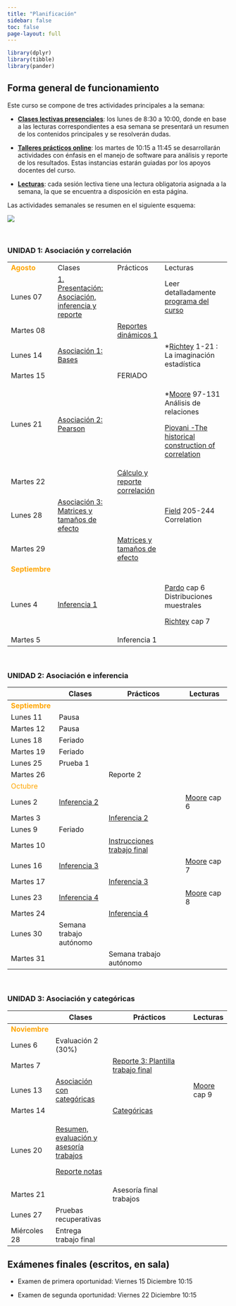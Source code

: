 ```yaml
---
title: "Planificación"
sidebar: false
toc: false
page-layout: full
---
```


```r
library(dplyr)
library(tibble)
library(pander)
```

## Forma general de funcionamiento

Este curso se compone de tres actividades principales a la semana:

-   <i class="fas fa-chalkboard-teacher"></i> [**Clases lectivas presenciales**](): los lunes de 8:30 a 10:00, donde en base a las lecturas correspondientes a esa semana se presentará un resumen de los contenidos principales y se resolverán dudas.

-   <i class="fas fa-user-edit"></i> [**Talleres prácticos online**](): los martes de 10:15 a 11:45 se desarrollarán actividades con énfasis en el manejo de software para análisis y reporte de los resultados. Estas instancias estarán guiadas por los apoyos docentes del curso.

-   <i class="fas fa-book-reader"></i> [**Lecturas**](): cada sesión lectiva tiene una lectura obligatoria asignada a la semana, la que se encuentra a disposición en esta página.

Las actividades semanales se resumen en el siguiente esquema:

![](files/img/flujo-semanal.png)

<br>

### UNIDAD 1: Asociación y correlación

+----------------------------------------------+-------------------------------------------------------------------------------+---------------------------------------------------------------+--------------------------------------------------------------------------------------+
| <font color="orange"> **Agosto** </font>     | <i class="fas fa-chalkboard-teacher"></i> Clases                              | <i class="fas fa-user-edit"></i> Prácticos                    | <i class="fas fa-book-reader"></i> Lecturas                                          |
+----------------------------------------------+-------------------------------------------------------------------------------+---------------------------------------------------------------+--------------------------------------------------------------------------------------+
| Lunes 07                                     | [1. Presentación: Asociación, inferencia y reporte](/content/01-content.html) |                                                               | Leer detalladamente [programa del curso](/syllabus.html)                             |
+----------------------------------------------+-------------------------------------------------------------------------------+---------------------------------------------------------------+--------------------------------------------------------------------------------------+
| Martes 08                                    |                                                                               | [Reportes dinámicos 1](/assignment/01-practico.html)          |                                                                                      |
+----------------------------------------------+-------------------------------------------------------------------------------+---------------------------------------------------------------+--------------------------------------------------------------------------------------+
| Lunes 14                                     | [Asociación 1: Bases](/content/02-content.html)                               |                                                               | \*[Richtey](/files/textos/Ritchey.pdf) 1-21 : La imaginación estadística             |
+----------------------------------------------+-------------------------------------------------------------------------------+---------------------------------------------------------------+--------------------------------------------------------------------------------------+
| Martes 15                                    |                                                                               | FERIADO                                                       |                                                                                      |
+----------------------------------------------+-------------------------------------------------------------------------------+---------------------------------------------------------------+--------------------------------------------------------------------------------------+
| Lunes 21                                     | [Asociación 2: Pearson](/content/03-content.html)                             |                                                               | \*[Moore](/files/textos/Moore.pdf) 97-131 Análisis de relaciones                     |
|                                              |                                                                               |                                                               |                                                                                      |
|                                              |                                                                               |                                                               | [Piovani -The historical construction of correlation](/files/textos/Piovani2008.pdf) |
+----------------------------------------------+-------------------------------------------------------------------------------+---------------------------------------------------------------+--------------------------------------------------------------------------------------+
| Martes 22                                    |                                                                               | [Cálculo y reporte correlación](/assignment/02-practico.html) |                                                                                      |
+----------------------------------------------+-------------------------------------------------------------------------------+---------------------------------------------------------------+--------------------------------------------------------------------------------------+
| Lunes 28                                     | [Asociación 3: Matrices y tamaños de efecto](/content/04-content.html)        |                                                               | [Field](/files/textos/Field-correlation.pdf) 205-244 Correlation                     |
+----------------------------------------------+-------------------------------------------------------------------------------+---------------------------------------------------------------+--------------------------------------------------------------------------------------+
| Martes 29                                    |                                                                               | [Matrices y tamaños de efecto](/assignment/03-practico.html)  |                                                                                      |
+----------------------------------------------+-------------------------------------------------------------------------------+---------------------------------------------------------------+--------------------------------------------------------------------------------------+
| <font color="orange"> **Septiembre** </font> |                                                                               |                                                               |                                                                                      |
+----------------------------------------------+-------------------------------------------------------------------------------+---------------------------------------------------------------+--------------------------------------------------------------------------------------+
| Lunes 4                                      | [Inferencia 1](/content/05-content.html)                                      |                                                               | [Pardo](/files/textos/Pardo.pdf) cap 6 Distribuciones muestrales                     |
|                                              |                                                                               |                                                               |                                                                                      |
|                                              |                                                                               |                                                               | [Richtey](/files/textos/Ritchey.pdf) cap 7                                           |
+----------------------------------------------+-------------------------------------------------------------------------------+---------------------------------------------------------------+--------------------------------------------------------------------------------------+
| Martes 5                                     |                                                                               | Inferencia 1                                                  |                                                                                      |
+----------------------------------------------+-------------------------------------------------------------------------------+---------------------------------------------------------------+--------------------------------------------------------------------------------------+

<br>

### UNIDAD 2: Asociación e inferencia

+----------------------------------------------+--------------------------------------------------+---------------------------------------------------------------------------+---------------------------------------------+
|                                              | <i class="fas fa-chalkboard-teacher"></i> Clases | <i class="fas fa-user-edit"></i> Prácticos                                | <i class="fas fa-book-reader"></i> Lecturas |
+==============================================+==================================================+===========================================================================+=============================================+
| <font color="orange"> **Septiembre** </font> |                                                  |                                                                           |                                             |
+----------------------------------------------+--------------------------------------------------+---------------------------------------------------------------------------+---------------------------------------------+
| Lunes 11                                     | Pausa                                            |                                                                           |                                             |
+----------------------------------------------+--------------------------------------------------+---------------------------------------------------------------------------+---------------------------------------------+
| Martes 12                                    | Pausa                                            |                                                                           |                                             |
+----------------------------------------------+--------------------------------------------------+---------------------------------------------------------------------------+---------------------------------------------+
| Lunes 18                                     | Feriado                                          |                                                                           |                                             |
+----------------------------------------------+--------------------------------------------------+---------------------------------------------------------------------------+---------------------------------------------+
| Martes 19                                    | Feriado                                          |                                                                           |                                             |
+----------------------------------------------+--------------------------------------------------+---------------------------------------------------------------------------+---------------------------------------------+
| Lunes 25                                     | Prueba 1                                         |                                                                           |                                             |
+----------------------------------------------+--------------------------------------------------+---------------------------------------------------------------------------+---------------------------------------------+
| Martes 26                                    |                                                  | Reporte 2                                                                 |                                             |
+----------------------------------------------+--------------------------------------------------+---------------------------------------------------------------------------+---------------------------------------------+
| <font color="orange"> Octubre </font>        |                                                  |                                                                           |                                             |
+----------------------------------------------+--------------------------------------------------+---------------------------------------------------------------------------+---------------------------------------------+
| Lunes 2                                      | [Inferencia 2](/content/06-content.html)         |                                                                           | [Moore](/files/textos/Moore.pdf) cap 6      |
+----------------------------------------------+--------------------------------------------------+---------------------------------------------------------------------------+---------------------------------------------+
| Martes 3                                     |                                                  | [Inferencia 2](/assignment/06-practico.html)                              |                                             |
+----------------------------------------------+--------------------------------------------------+---------------------------------------------------------------------------+---------------------------------------------+
| Lunes 9                                      | Feriado                                          |                                                                           |                                             |
+----------------------------------------------+--------------------------------------------------+---------------------------------------------------------------------------+---------------------------------------------+
| Martes 10                                    |                                                  | [Instrucciones trabajo final](https://correlacional.netlify.app/trabajos) |                                             |
+----------------------------------------------+--------------------------------------------------+---------------------------------------------------------------------------+---------------------------------------------+
| Lunes 16                                     | [Inferencia 3](/content/07-content.html)         |                                                                           | [Moore](/files/textos/Moore.pdf) cap 7      |
+----------------------------------------------+--------------------------------------------------+---------------------------------------------------------------------------+---------------------------------------------+
| Martes 17                                    |                                                  | [Inferencia 3](https://correlacional.netlify.app/assignment/07-practico)  |                                             |
+----------------------------------------------+--------------------------------------------------+---------------------------------------------------------------------------+---------------------------------------------+
| Lunes 23                                     | [Inferencia 4](/content/08-content.html)         |                                                                           | [Moore](/files/textos/Moore.pdf) cap 8      |
+----------------------------------------------+--------------------------------------------------+---------------------------------------------------------------------------+---------------------------------------------+
| Martes 24                                    |                                                  | [Inferencia 4](https://correlacional.netlify.app/assignment/08-practico)  |                                             |
+----------------------------------------------+--------------------------------------------------+---------------------------------------------------------------------------+---------------------------------------------+
| Lunes 30                                     | Semana trabajo autónomo                          |                                                                           |                                             |
+----------------------------------------------+--------------------------------------------------+---------------------------------------------------------------------------+---------------------------------------------+
| Martes 31                                    |                                                  | Semana trabajo autónomo                                                   |                                             |
+----------------------------------------------+--------------------------------------------------+---------------------------------------------------------------------------+---------------------------------------------+

<br>

### UNIDAD 3: Asociación y categóricas

+---------------------------------------------+---------------------------------------------------------------------+------------------------------------------------------------------------------------------------+---------------------------------------------+
|                                             | <i class="fas fa-chalkboard-teacher"></i> Clases                    | <i class="fas fa-user-edit"></i> Prácticos                                                     | <i class="fas fa-book-reader"></i> Lecturas |
+=============================================+=====================================================================+================================================================================================+=============================================+
| <font color="orange"> **Noviembre** </font> |                                                                     |                                                                                                |                                             |
+---------------------------------------------+---------------------------------------------------------------------+------------------------------------------------------------------------------------------------+---------------------------------------------+
| Lunes 6                                     | Evaluación 2 (30%)                                                  |                                                                                                |                                             |
+---------------------------------------------+---------------------------------------------------------------------+------------------------------------------------------------------------------------------------+---------------------------------------------+
| Martes 7                                    |                                                                     | [Reporte 3: Plantilla trabajo final](https://correlacional.netlify.app/assignment/09-practico) |                                             |
+---------------------------------------------+---------------------------------------------------------------------+------------------------------------------------------------------------------------------------+---------------------------------------------+
| Lunes 13                                    | [Asociación con categóricas](/content/09-content.html)              |                                                                                                | [Moore](/files/textos/Moore.pdf) cap 9      |
+---------------------------------------------+---------------------------------------------------------------------+------------------------------------------------------------------------------------------------+---------------------------------------------+
| Martes 14                                   |                                                                     | [Categóricas](https://correlacional.netlify.app/assignment/10-practico)                        |                                             |
+---------------------------------------------+---------------------------------------------------------------------+------------------------------------------------------------------------------------------------+---------------------------------------------+
| Lunes 20                                    | [Resumen, evaluación y asesoría trabajos](/content/10-content.html) |                                                                                                |                                             |
|                                             |                                                                     |                                                                                                |                                             |
|                                             | [Reporte notas](files/reporte_notas/reporte_notas.html)             |                                                                                                |                                             |
+---------------------------------------------+---------------------------------------------------------------------+------------------------------------------------------------------------------------------------+---------------------------------------------+
| Martes 21                                   |                                                                     | Asesoría final trabajos                                                                        |                                             |
+---------------------------------------------+---------------------------------------------------------------------+------------------------------------------------------------------------------------------------+---------------------------------------------+
| Lunes 27                                    | Pruebas recuperativas                                               |                                                                                                |                                             |
+---------------------------------------------+---------------------------------------------------------------------+------------------------------------------------------------------------------------------------+---------------------------------------------+
| Miércoles 28                                | Entrega trabajo final                                               |                                                                                                |                                             |
+---------------------------------------------+---------------------------------------------------------------------+------------------------------------------------------------------------------------------------+---------------------------------------------+

## Exámenes finales (escritos, en sala)

-   Examen de primera oportunidad: Viernes 15 Diciembre 10:15

-   Examen de segunda oportunidad: Viernes 22 Diciembre 10:15
